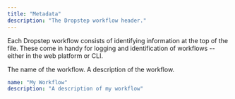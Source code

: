 ```yaml
---
title: "Metadata"
description: "The Dropstep workflow header."
---
```


Each Dropstep workflow consists of identifying information at the top of the file. These come in handy for logging and identification of workflows -- either in the web platform or CLI. 

<ParamField path="name" type="string" required="true">
    The name of the workflow.
</ParamField>

<ParamField path="description" type="string" required="false">
    A description of the workflow.
</ParamField>

```yaml dropstep.yml icon="file-code"
name: "My Workflow"
description: "A description of my workflow"
```
